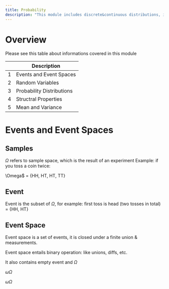 ```yaml
---
title: Probability 
description: "This module includes discrete&continuous distributions, independence & conditioning, bayes rule, expectation & variance, law of large number, and central limit theorem"
---
```


# Overview
Please see this table about informations covered in this module

|        | Description                                                               |
| ------ | ------------------------------------------------------------------------- |
|  1     | Events and Event Spaces                                                   |
|  2     | Random Variables                                                          |
|  3     | Probability Distributions                                                 |
|  4     | Structral Properties                                                      |
|  5     | Mean and Variance                                                         |

# Events and Event Spaces

## Samples

$\Omega$ refers to sample space, which is the result of an experiment
Example: if you toss a coin twice:

\Omega$ = {HH, HT, HT, TT}

## Event

Event is the subset of $\Omega$, for example: first toss is head (two tosses in total) = {HH, HT}

## Event Space

Event space is a set of events, it is closed under a finite union & measurements.

Event space entails binary operation: like unions, diffs, etc.

It also contains empty event and $\Omega$

$\omega \Omega$

$\omega \Omega$